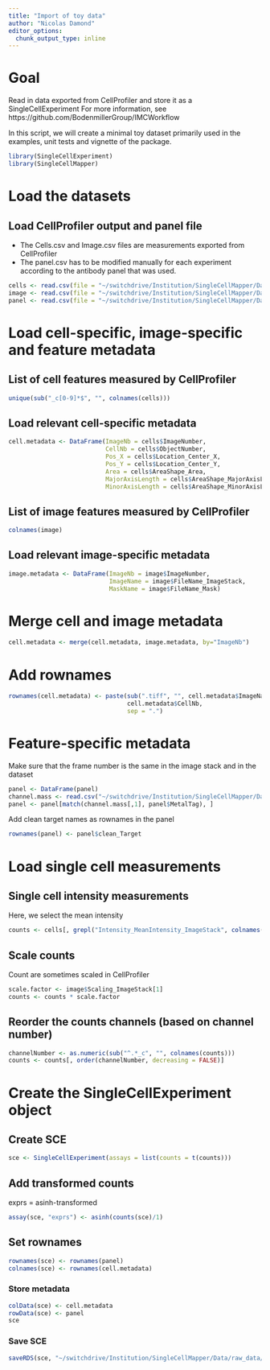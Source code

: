 ```yaml
---
title: "Import of toy data"
author: "Nicolas Damond"
editor_options:
  chunk_output_type: inline
---
```


# Goal

Read in data exported from CellProfiler and store it as a SingleCellExperiment
For more information, see https://github.com/BodenmillerGroup/IMCWorkflow 

In this script, we will create a minimal toy dataset primarily used in the examples, unit tests and vignette of the \link{SingleCellMapper} package.

```r
library(SingleCellExperiment)
library(SingleCellMapper)
```

# Load the datasets

## Load CellProfiler output and panel file

- The Cells.csv and Image.csv files are measurements exported from CellProfiler
- The panel.csv has to be modified manually for each experiment according to the antibody panel that was used.

```r
cells <- read.csv(file = "~/switchdrive/Institution/SingleCellMapper/Data/raw_data/cpoutput/Cells.csv", stringsAsFactors = FALSE)
image <- read.csv(file = "~/switchdrive/Institution/SingleCellMapper/Data/raw_data/cpoutput/Image.csv", stringsAsFactors = FALSE)
panel <- read.csv(file = "~/switchdrive/Institution/SingleCellMapper/Data/raw_data/panel.csv", stringsAsFactors = FALSE)
```

# Load cell-specific, image-specific and feature metadata

## List of cell features measured by CellProfiler

```r
unique(sub("_c[0-9]*$", "", colnames(cells)))
```

## Load relevant cell-specific metadata

```r
cell.metadata <- DataFrame(ImageNb = cells$ImageNumber,
                           CellNb = cells$ObjectNumber,
                           Pos_X = cells$Location_Center_X,
                           Pos_Y = cells$Location_Center_Y,
                           Area = cells$AreaShape_Area,
                           MajorAxisLength = cells$AreaShape_MajorAxisLength,
                           MinorAxisLength = cells$AreaShape_MinorAxisLength)
```

## List of image features measured by CellProfiler

```r
colnames(image)
```

## Load relevant image-specific metadata

```r
image.metadata <- DataFrame(ImageNb = image$ImageNumber,
                            ImageName = image$FileName_ImageStack,
                            MaskName = image$FileName_Mask)
```

# Merge cell and image metadata

```r
cell.metadata <- merge(cell.metadata, image.metadata, by="ImageNb")
```

# Add rownames

```r
rownames(cell.metadata) <- paste(sub(".tiff", "", cell.metadata$ImageName),
                                 cell.metadata$CellNb,
                                 sep = ".")
```

# Feature-specific metadata

Make sure that the frame number is the same in the image stack and in the dataset

```r
panel <- DataFrame(panel)
channel.mass <- read.csv("~/switchdrive/Institution/SingleCellMapper/Data/raw_data/images/A02_imc.csv", header = FALSE)
panel <- panel[match(channel.mass[,1], panel$MetalTag), ]
```

Add clean target names as rownames in the panel

```r
rownames(panel) <- panel$clean_Target
```

# Load single cell measurements

## Single cell intensity measurements

Here, we select the mean intensity

```r
counts <- cells[, grepl("Intensity_MeanIntensity_ImageStack", colnames(cells))]
```

## Scale counts

Count are sometimes scaled in CellProfiler

```r
scale.factor <- image$Scaling_ImageStack[1]
counts <- counts * scale.factor
```

## Reorder the counts channels (based on channel number)

```r
channelNumber <- as.numeric(sub("^.*_c", "", colnames(counts)))
counts <- counts[, order(channelNumber, decreasing = FALSE)] 
```

# Create the SingleCellExperiment object

## Create SCE

```r
sce <- SingleCellExperiment(assays = list(counts = t(counts)))
```

## Add transformed counts

exprs = asinh-transformed

```r
assay(sce, "exprs") <- asinh(counts(sce)/1)
```

## Set rownames

```r
rownames(sce) <- rownames(panel)
colnames(sce) <- rownames(cell.metadata)
```

### Store metadata
```r
colData(sce) <- cell.metadata
rowData(sce) <- panel
sce
```

### Save SCE

```r
saveRDS(sce, "~/switchdrive/Institution/SingleCellMapper/Data/raw_data/sce.rds")
```



